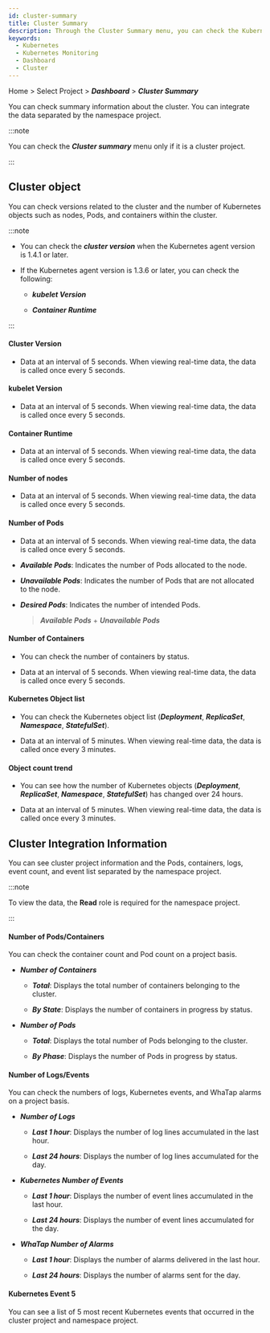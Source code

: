 ```yaml
---
id: cluster-summary
title: Cluster Summary
description: Through the Cluster Summary menu, you can check the Kubernetes object counts for nodes, pods, and containers, and you can also see the related versions within the cluster.
keywords:
  - Kubernetes
  - Kubernetes Monitoring
  - Dashboard
  - Cluster
---
```


Home > Select Project > **_Dashboard_** > **_Cluster Summary_**

You can check summary information about the cluster. You can integrate the data separated by the namespace project.

:::note

You can check the **_Cluster summary_** menu only if it is a cluster project.

:::

## Cluster object

You can check versions related to the cluster and the number of Kubernetes objects such as nodes, Pods, and containers within the cluster. 

:::note 

- You can check the **_cluster version_** when the Kubernetes agent version is 1.4.1 or later.

- If the Kubernetes agent version is 1.3.6 or later, you can check the following: 

  - **_kubelet Version_** 

  - **_Container Runtime_**

:::

<ImgLang img='k8s-resource-cl-sum-co.png' desc='Cluster object' />

#### Cluster Version

- Data at an interval of 5 seconds. When viewing real-time data, the data is called once every 5 seconds.

#### kubelet Version

- Data at an interval of 5 seconds. When viewing real-time data, the data is called once every 5 seconds.

#### Container Runtime

- Data at an interval of 5 seconds. When viewing real-time data, the data is called once every 5 seconds.

#### Number of nodes

- Data at an interval of 5 seconds. When viewing real-time data, the data is called once every 5 seconds.

#### Number of Pods

- Data at an interval of 5 seconds. When viewing real-time data, the data is called once every 5 seconds.

- **_Available Pods_**: Indicates the number of Pods allocated to the node. 

- **_Unavailable Pods_**: Indicates the number of Pods that are not allocated to the node.

- **_Desired Pods_**: Indicates the number of intended Pods. 

  > **_Available Pods_** + **_Unavailable Pods_**

#### Number of Containers

- You can check the number of containers by status. 

- Data at an interval of 5 seconds. When viewing real-time data, the data is called once every 5 seconds.

#### Kubernetes Object list

- You can check the Kubernetes object list (**_Deployment_**, **_ReplicaSet_**, **_Namespace_**, **_StatefulSet_**).

- Data at an interval of 5 minutes. When viewing real-time data, the data is called once every 3 minutes.

#### Object count trend

- You can see how the number of Kubernetes objects (**_Deployment_**, **_ReplicaSet_**, **_Namespace_**, **_StatefulSet_**) has changed over 24 hours.

- Data at an interval of 5 minutes. When viewing real-time data, the data is called once every 3 minutes.

## Cluster Integration Information

You can see cluster project information and the Pods, containers, logs, event count, and event list separated by the namespace project.

:::note 

To view the data, the **Read** role is required for the namespace project. 

:::

<ImgLang img='k8s-resource-cl-sum-ci.png' desc='Cluster integrated infomation' />

#### Number of Pods/Containers

You can check the container count and Pod count on a project basis. 

- **_Number of Containers_** 

  - **_Total_**: Displays the total number of containers belonging to the cluster. 

  - **_By State_**: Displays the number of containers in progress by status.

- **_Number of Pods_**

  - **_Total_**: Displays the total number of Pods belonging to the cluster. 

  - **_By Phase_**: Displays the number of Pods in progress by status. 

#### Number of Logs/Events

You can check the numbers of logs, Kubernetes events, and WhaTap alarms on a project basis. 

- **_Number of Logs_**

  - **_Last 1 hour_**: Displays the number of log lines accumulated in the last hour. 

  - **_Last 24 hours_**: Displays the number of log lines accumulated for the day. 

- **_Kubernetes Number of Events_**

  - **_Last 1 hour_**: Displays the number of event lines accumulated in the last hour. 

  - **_Last 24 hours_**: Displays the number of event lines accumulated for the day. 

- **_WhaTap Number of Alarms_**

  - **_Last 1 hour_**: Displays the number of alarms delivered in the last hour. 

  - **_Last 24 hours_**: Displays the number of alarms sent for the day. 

#### Kubernetes Event 5

You can see a list of 5 most recent Kubernetes events that occurred in the cluster project and namespace project.
